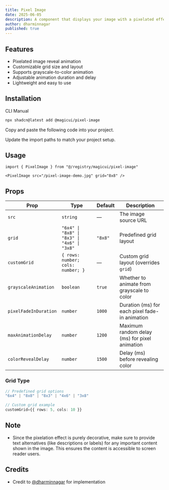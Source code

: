 ```yaml
---
title: Pixel Image
date: 2025-06-05
description: A component that displays your image with a pixelated effect, enhancing the visual appeal of any image in your website.
author: dharminnagar
published: true
---
```


<ComponentPreview name="pixel-image-demo" />

## Features

- Pixelated image reveal animation
- Customizable grid size and layout
- Supports grayscale-to-color animation
- Adjustable animation duration and delay
- Lightweight and easy to use

## Installation

<Tabs defaultValue="cli">

<TabsList>
  <TabsTrigger value="cli">CLI</TabsTrigger>
  <TabsTrigger value="manual">Manual</TabsTrigger>
</TabsList>
<TabsContent value="cli">

```bash
npx shadcn@latest add @magicui/pixel-image
```

</TabsContent>

<TabsContent value="manual">

<Steps>

<Step>Copy and paste the following code into your project.</Step>

<ComponentSource name="pixel-image" />

<Step>Update the import paths to match your project setup.</Step>

</Steps>

</TabsContent>

</Tabs>

## Usage

```tsx showLineNumbers
import { PixelImage } from "@/registry/magicui/pixel-image"
```

```tsx showLineNumbers
<PixelImage src="/pixel-image-demo.jpg" grid="8x8" />
```

## Props

| Prop                  | Type                                        | Default | Description                                    |
| --------------------- | ------------------------------------------- | ------- | ---------------------------------------------- |
| `src`                 | `string`                                    | —       | The image source URL                           |
| `grid`                | `"6x4" \| "8x8" \| "8x3" \| "4x6" \| "3x8"` | `"8x8"` | Predefined grid layout                         |
| `customGrid`          | `{ rows: number; cols: number; }`           | —       | Custom grid layout (overrides `grid`)          |
| `grayscaleAnimation`  | `boolean`                                   | `true`  | Whether to animate from grayscale to color     |
| `pixelFadeInDuration` | `number`                                    | `1000`  | Duration (ms) for each pixel fade-in animation |
| `maxAnimationDelay`   | `number`                                    | `1200`  | Maximum random delay (ms) for pixel animation  |
| `colorRevealDelay`    | `number`                                    | `1500`  | Delay (ms) before revealing color              |

### Grid Type

```typescript
// Predefined grid options
"6x4" | "8x8" | "8x3" | "4x6" | "3x8"

// Custom grid example
customGrid={{ rows: 5, cols: 10 }}
```

## Note

- Since the pixelation effect is purely decorative, make sure to provide text alternatives (like descriptions or labels) for any important content shown in the image. This ensures the content is accessible to screen reader users.

## Credits

- Credit to [@dharminnagar](https://x.com/dharminnagar) for implementation
